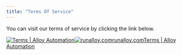 ```yaml
---
title: "Terms Of Service"
---
```


You can visit our terms of service by clicking the link below.

[![Terms | Alloy Automation](/images/01_open_graph_7b4fc57d99.png)![runalloy.com](/images/favicon.png)runalloy.comTerms | Alloy Automation](https://runalloy.com/terms/)